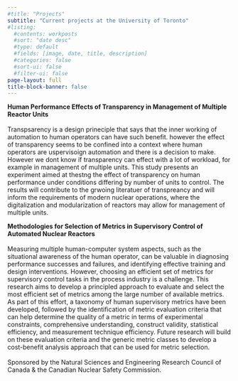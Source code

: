 ```yaml
---
#title: "Projects"
subtitle: "Current projects at the University of Toronto"
#listing:
  #contents: workposts
  #sort: "date desc"
  #type: default
  #fields: [image, date, title, description]
  #categories: false
  #sort-ui: false
  #filter-ui: false
page-layout: full 
title-block-banner: false
---
```


**Human Performance Effects of Transparency in Management of Multiple Reactor Units**\
\
Transpsarency is a design prineciple that says that the inner working of automation to human operators can have such benefit. however the effect of transparency seems to be confined into a context where human operators are uspervisoign automation and there is a decision to make. However we dont know if transparency can effect with a lot of workload, for example in management of multiple units. This study presents an experiment aimed at thestng the effect of transparency on human performance under conditions differing by number of units to control. The results will contribute to the grwoing literatuer of transpreancy and will inform the requirements of modern nuclear operations, where the digitalization and modularization of reactors may allow for management of multiple units.

**Methodologies for Selection of Metrics in Supervisory Control of Automated Nuclear Reactors**\
\
Measuring multiple human-computer system aspects, such as the situational awareness of the human operator, can be valuable in diagnosing performance successes and failures, and identifying effective training and design interventions. However, choosing an efficient set of metrics for supervisory control tasks in the process industry is a challenge. This research aims to develop a principled approach to evaluate and select the most efficient set of metrics among the large number of available metrics. As part of this effort, a taxonomy of human supervisory metrics have been developed, followed by the identification of metric evaluation criteria that can help determine the quality of a metric in terms of experimental constraints, comprehensive understanding, construct validity, statistical efficiency, and measurement technique efficiency. Future research will build on these evaluation criteria and the generic metric classes to develop a cost-benefit analysis approach that can be used for metric selection.\
\
Sponsored by the Natural Sciences and Engineering Research Council of Canada & the Canadian Nuclear Safety Commission.
